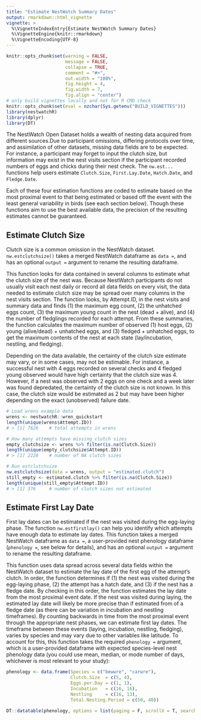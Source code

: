```yaml
---
title: "Estimate NestWatch Summary Dates"
output: rmarkdown::html_vignette
vignette: >
  %\VignetteIndexEntry{Estimate NestWatch Summary Dates}
  %\VignetteEngine{knitr::rmarkdown}
  %\VignetteEncoding{UTF-8}
---
```


```r
knitr::opts_chunk$set(warning = FALSE, 
                      message = FALSE,
                      collapse = TRUE,
                      comment = "#>",
                      out.width = "100%",
                      fig.height = 4, 
                      fig.width = 7, 
                      fig.align = "center")
# only build vignettes locally and not for R CMD check
knitr::opts_chunk$set(eval = nzchar(Sys.getenv("BUILD_VIGNETTES")))
library(nestwatchR)
library(dplyr)
library(DT)
```


The NestWatch Open Dataset holds a wealth of nesting data acquired from different sources.Due to participant omissions, differing protocols over time, and assimilation of other datasets, missing data fields are to be expected. For instance, a participant may forget to input the clutch size, but information may exist in the nest visits section if the participant recorded numbers of eggs and chicks during their nest check. The `nw.est...` functions help users estimate `Clutch.Size`, `First.Lay.Date`, `Hatch.Date`, and `Fledge.Date`. 

Each of these four estimation functions are coded to estimate based on the most proximal event to that being estimated or based off the event with the least general variability in birds (see each section below). Though these functions aim to use the best available data, the precision of the resulting estimates cannot be guaranteed. 

## Estimate Clutch Size
Clutch size is a common omission in the NestWatch dataset. `nw.estclutchsize()` takes a merged NestWatch dataframe as `data =`, and has an optional `output =` argument to rename the resulting dataframe. 

This function looks for data contained in several columns to estimate what the clutch size of the nest was. Because NestWatch participants do not usually visit each nest daily or record all data fields on every visit, the data needed to estimate clutch size may be spread over many columns in the nest visits section. The function looks, by Attempt.ID, in the nest visits and summary data and finds (1) the maximum egg count, (2) the unhatched eggs count, (3) the maximum young count in the nest (dead + alive), and (4) the number of fledglings recorded for each attempt. From these summaries, the function calculates the maximum number of observed (1) host eggs, (2) young (alive/dead) + unhatched eggs, and (3) fledged + unhatched eggs, to get the maximum contents of the nest at each state (lay/incubation, nestling, and fledging).

Depending on the data available, the certainty of the clutch size estimate may vary, or in some cases, may not be estimable. For instance, a successful nest with 4 eggs recorded on several checks and 4 fledged young observed would have high certainty that the clutch size was 4. However, if a nest was observed with 2 eggs on one check and a week later was found depredated, the certainty of the clutch size is not known. In this case, the clutch size would be estimated as 2 but may have been higher depending on the exact (unobserved) failure date.

```r
# Load wrens example data
wrens <- nestwatchR::wren_quickstart
length(unique(wrens$Attempt.ID))
# > [1] 7626    # total attempts in wrens

# How many attempts have missing clutch sizes
empty_clutchsize <- wrens %>% filter(is.na(Clutch.Size))
length(unique(empty_clutchsize$Attempt.ID))
# > [1] 2228    # number of NA clutch sizes

# Run estclutchsize
nw.estclutchsize(data = wrens, output = "estimated.clutch")
still_empty <- estimated.clutch %>% filter(is.na(Clutch.Size))
length(unique(still_empty$Attempt.ID))
# > [1] 376     # number of clutch sizes not estimated
```
## Estimate First Lay Date
First lay dates can be estimated if the nest was visited during the egg-laying phase. The function `nw.estfirstlay()` can help you identify which attempts have enough data to estimate lay dates. This function takes a merged NestWatch dataframe as `data =`, a user-provided nest phenology dataframe (`phenology = `, see below for details), and has an optional `output =` argument to rename the resulting dataframe. 

This function uses data spread across several data fields within the NestWatch dataset to estimate the lay date of the first egg of the attempt's clutch. In order, the function determines if (1) the nest was visited during the egg-laying phase, (2) the attempt has a hatch date, and (3) if the nest has a fledge date. By checking in this order, the function estimates the lay date from the most proximal event date. If the nest was visited during laying, the estimated lay date will likely be more precise than if estimated from of a fledge date (as there can be variation in incubation and nestling timeframes). By counting backwards in time from the most proximal event through the appropriate nest phases, we can estimate first lay dates. The timeframe between these events (laying, incubation, nestling, fledging), varies by species and may vary due to other variables like latitude. To account for this, this function takes the required `phenology = ` argument, which is a user-provided dataframe with expected species-level nest phenology data (you could use mean, median, or mode number of days, whichever is most relevant to your study):

```r
phenology <- data.frame(Species = c("bewwre", "carwre"),
                        Clutch.Size  = c(5, 4),
                        Eggs.per.Day = c(1, 1),
                        Incubation   = c(16, 16),
                        Nestling     = c(16, 13),
                        Total.Nesting.Period = c(50, 40))

DT::datatable(phenology, options = list(paging = F, scrollX = T, searching  = F))
```

